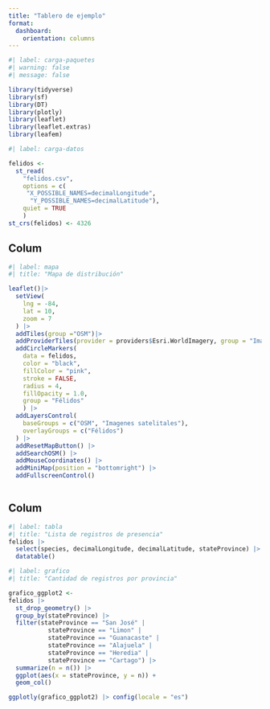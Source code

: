 ---
title: "Tablero de ejemplo"
format: 
  dashboard:
    orientation: columns
---

```{r}
#| label: carga-paquetes
#| warning: false
#| message: false

library(tidyverse)
library(sf)
library(DT)
library(plotly)
library(leaflet)
library(leaflet.extras)
library(leafem)
```

```{r}
#| label: carga-datos

felidos <-
  st_read(
    "felidos.csv",
    options = c(
     "X_POSSIBLE_NAMES=decimalLongitude", 
      "Y_POSSIBLE_NAMES=decimalLatitude"),
    quiet = TRUE
    )
st_crs(felidos) <- 4326
```

## Colum {width=50%}
```{r}
#| label: mapa
#| title: "Mapa de distribución"

leaflet()|>
  setView(
    lng = -84,
    lat = 10,
    zoom = 7
  ) |>
  addTiles(group ="OSM")|>
  addProviderTiles(provider = providers$Esri.WorldImagery, group = "Imagenes satelitales") |>
  addCircleMarkers(
    data = felidos,
    color = "black",
    fillColor = "pink",
    stroke = FALSE,
    radius = 4,
    fillOpacity = 1.0,
    group = "Félidos"
    ) |>
  addLayersControl(
    baseGroups = c("OSM", "Imagenes satelitales"),
    overlayGroups = c("Félidos")
  ) |>
  addResetMapButton() |>
  addSearchOSM() |>
  addMouseCoordinates() |>
  addMiniMap(position = "bottomright") |>
  addFullscreenControl()
  
```

## Colum {width=50%}
```{r}
#| label: tabla
#| title: "Lista de registros de presencia"
felidos |>
  select(species, decimalLongitude, decimalLatitude, stateProvince) |>
  datatable()
```

```{r}
#| label: grafico
#| title: "Cantidad de registros por provincia"

grafico_ggplot2 <-
felidos |>
  st_drop_geometry() |>
  group_by(stateProvince) |>
  filter(stateProvince == "San José" |
           stateProvince == "Limon" |
           stateProvince == "Guanacaste" |
           stateProvince == "Alajuela" | 
           stateProvince == "Heredia" |
           stateProvince == "Cartago") |>
  summarize(n = n()) |>
  ggplot(aes(x = stateProvince, y = n)) +
  geom_col()

ggplotly(grafico_ggplot2) |> config(locale = "es")
```



